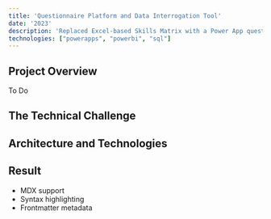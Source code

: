 ```yaml
---
title: 'Questionnaire Platform and Data Interrogation Tool'
date: '2023'
description: 'Replaced Excel-based Skills Matrix with a Power App questionnaire platform and PowerBI data interrogation tool'
technologies: ["powerapps", "powerbi", "sql"] 
---
```


## Project Overview

To Do

## The Technical Challenge

## Architecture and Technologies

## Result

- MDX support
- Syntax highlighting
- Frontmatter metadata 